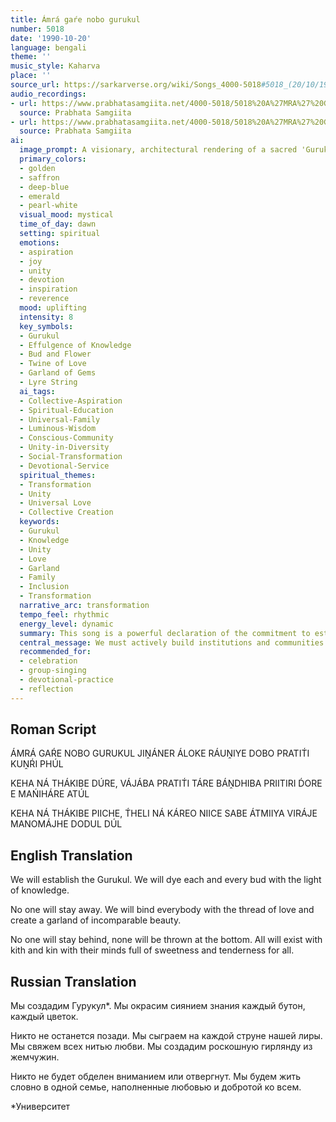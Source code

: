 ```yaml
---
title: Ámrá gaŕe nobo gurukul
number: 5018
date: '1990-10-20'
language: bengali
theme: ''
music_style: Kaharva
place: ''
source_url: https://sarkarverse.org/wiki/Songs_4000-5018#5018_(20/10/1990)_K
audio_recordings:
- url: https://www.prabhatasamgiita.net/4000-5018/5018%20A%27MRA%27%20GAR%27E%20NAVA%20GURUKUL%20JINA%27NER%20A%27LOKE%20RA%27UNGIYE%20DOVA.mp3
  source: Prabhata Samgiita
- url: https://www.prabhatasamgiita.net/4000-5018/5018%20A%27MRA%27%20GAR%27E%20NOBO%20GURUKUL.mp3
  source: Prabhata Samgiita
ai:
  image_prompt: A visionary, architectural rendering of a sacred 'Gurukul' bathed in the golden light of dawn, symbolizing the dawn of knowledge. Hands gently guide shimmering, translucent threads of deep-blue and saffron, weaving diverse, luminous buds and flowers into a magnificent, eternal garland of gems. The atmosphere is vibrant and joyful, emphasizing collective effort, wisdom, and universal inclusion.
  primary_colors:
  - golden
  - saffron
  - deep-blue
  - emerald
  - pearl-white
  visual_mood: mystical
  time_of_day: dawn
  setting: spiritual
  emotions:
  - aspiration
  - joy
  - unity
  - devotion
  - inspiration
  - reverence
  mood: uplifting
  intensity: 8
  key_symbols:
  - Gurukul
  - Effulgence of Knowledge
  - Bud and Flower
  - Twine of Love
  - Garland of Gems
  - Lyre String
  ai_tags:
  - Collective-Aspiration
  - Spiritual-Education
  - Universal-Family
  - Luminous-Wisdom
  - Conscious-Community
  - Unity-in-Diversity
  - Social-Transformation
  - Devotional-Service
  spiritual_themes:
  - Transformation
  - Unity
  - Universal Love
  - Collective Creation
  keywords:
  - Gurukul
  - Knowledge
  - Unity
  - Love
  - Garland
  - Family
  - Inclusion
  - Transformation
  narrative_arc: transformation
  tempo_feel: rhythmic
  energy_level: dynamic
  summary: This song is a powerful declaration of the commitment to establish a spiritual university (Gurukul), dedicated to illuminating every individual ("bud and flower") with the transformative light of knowledge. It emphasizes active social inclusion and unity, stressing that everyone is bound together by the twine of love, forming an incomparable, integrated community of humanity.
  central_message: We must actively build institutions and communities founded on universal knowledge and boundless love, ensuring that every soul is cherished and brought into the light of unity.
  recommended_for:
  - celebration
  - group-singing
  - devotional-practice
  - reflection
---
```


## Roman Script

ÁMRÁ GAŔE NOBO GURUKUL
JIṊÁNER ÁLOKE RÁUṊIYE DOBO
PRATIT́I KUṊŔI PHÚL

KEHA NÁ THÁKIBE DÚRE,
VÁJÁBA PRATIT́I TÁRE
BÁṊDHIBA PRIITIRI D́ORE E MAŃIHÁRE ATÚL

KEHA NÁ THÁKIBE PIICHE,
T́HELI NÁ KÁREO NIICE
SABE ÁTMIIYA VIRÁJE
MANOMÁJHE DODUL DÚL

## English Translation

We will establish the Gurukul.
We will dye each
and every bud with the light of knowledge.

No one will stay away.
We will bind everybody
with the thread of love
and create a garland of incomparable beauty.

No one will stay behind,
none will be thrown at the bottom.
All will exist with kith
and kin with their minds full of sweetness
and tenderness for all.

## Russian Translation

Мы создадим Гурукул*.
Мы окрасим сиянием знания каждый бутон,
каждый цветок.

Никто не останется позади.
Мы сыграем на каждой струне нашей лиры.
Мы свяжем всех нитью любви.
Мы создадим роскошную гирлянду из жемчужин.

Никто не будет обделен вниманием или отвергнут.
Мы будем жить словно в одной семье,
наполненные любовью и добротой ко всем.

*Университет

